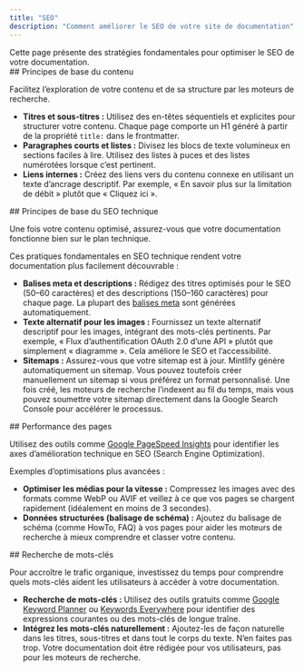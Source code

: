 ```yaml
---
title: "SEO"
description: "Comment améliorer le SEO de votre site de documentation"
---
```


<Tip>
  Cette page présente des stratégies fondamentales pour optimiser le SEO de votre documentation.
</Tip>

<div id="content-basics">
  ## Principes de base du contenu
</div>

Facilitez l’exploration de votre contenu et de sa structure par les moteurs de recherche.

* **Titres et sous-titres :** Utilisez des en-têtes séquentiels et explicites pour structurer votre contenu. Chaque page comporte un H1 généré à partir de la propriété `title:` dans le frontmatter.
* **Paragraphes courts et listes :** Divisez les blocs de texte volumineux en sections faciles à lire. Utilisez des listes à puces et des listes numérotées lorsque c’est pertinent.
* **Liens internes :** Créez des liens vers du contenu connexe en utilisant un texte d’ancrage descriptif. Par exemple, « En savoir plus sur la limitation de débit » plutôt que « Cliquez ici ».

<div id="technical-seo-basics">
  ## Principes de base du SEO technique
</div>

Une fois votre contenu optimisé, assurez-vous que votre documentation fonctionne bien sur le plan technique.

Ces pratiques fondamentales en SEO technique rendent votre documentation plus facilement découvrable :

* **Balises meta et descriptions :** Rédigez des titres optimisés pour le SEO (50–60 caractères) et des descriptions (150–160 caractères) pour chaque page. La plupart des [balises meta](/fr/optimize/seo) sont générées automatiquement.
* **Texte alternatif pour les images :** Fournissez un texte alternatif descriptif pour les images, intégrant des mots-clés pertinents. Par exemple, « Flux d’authentification OAuth 2.0 d’une API » plutôt que simplement « diagramme ». Cela améliore le SEO et l’accessibilité.
* **Sitemaps :** Assurez-vous que votre sitemap est à jour. Mintlify génère automatiquement un sitemap. Vous pouvez toutefois créer manuellement un sitemap si vous préférez un format personnalisé. Une fois créé, les moteurs de recherche l’indexent au fil du temps, mais vous pouvez soumettre votre sitemap directement dans la Google Search Console pour accélérer le processus.

<div id="page-performance">
  ## Performance des pages
</div>

Utilisez des outils comme [Google PageSpeed Insights](https://pagespeed.web.dev) pour identifier les axes d’amélioration technique en SEO (Search Engine Optimization).

Exemples d’optimisations plus avancées :

* **Optimiser les médias pour la vitesse :** Compressez les images avec des formats comme WebP ou AVIF et veillez à ce que vos pages se chargent rapidement (idéalement en moins de 3 secondes).
* **Données structurées (balisage de schéma) :** Ajoutez du balisage de schéma (comme HowTo, FAQ) à vos pages pour aider les moteurs de recherche à mieux comprendre et classer votre contenu.

<div id="keyword-research">
  ## Recherche de mots-clés
</div>

Pour accroître le trafic organique, investissez du temps pour comprendre quels mots-clés aident les utilisateurs à accéder à votre documentation.

* **Recherche de mots-clés :** Utilisez des outils gratuits comme [Google Keyword Planner](https://ads.google.com/intl/en_us/home/tools/keyword-planner/) ou [Keywords Everywhere](https://keywordseverywhere.com) pour identifier des expressions courantes ou des mots-clés de longue traîne.
* **Intégrez les mots-clés naturellement :** Ajoutez-les de façon naturelle dans les titres, sous-titres et dans tout le corps du texte. N’en faites pas trop. Votre documentation doit être rédigée pour vos utilisateurs, pas pour les moteurs de recherche.